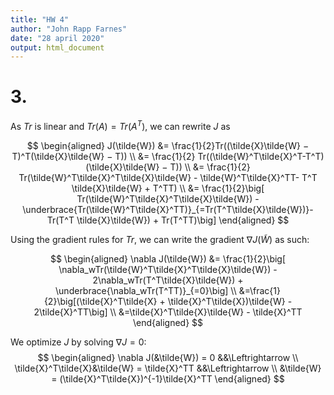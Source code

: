 ```yaml
---
title: "HW 4"
author: "John Rapp Farnes"
date: "28 april 2020"
output: html_document
---
```

# 3.

As $Tr$ is linear and $Tr(A)=Tr(A^T)$, we can rewrite $J$ as

$$
\begin{aligned}
J(\tilde{W}) &= \frac{1}{2}Tr((\tilde{X}\tilde{W} − T)^T(\tilde{X}\tilde{W} − T)) \\
&= \frac{1}{2} Tr((\tilde{W}^T\tilde{X}^T-T^T)(\tilde{X}\tilde{W} − T)) \\
&= \frac{1}{2} Tr(\tilde{W}^T\tilde{X}^T\tilde{X}\tilde{W} - \tilde{W}^T\tilde{X}^TT- T^T \tilde{X}\tilde{W} + T^TT) \\
&= \frac{1}{2}\big[ Tr(\tilde{W}^T\tilde{X}^T\tilde{X}\tilde{W}) - \underbrace{Tr(\tilde{W}^T\tilde{X}^TT)}_{=Tr(T^T\tilde{X}\tilde{W})}- Tr(T^T \tilde{X}\tilde{W}) + Tr(T^TT)\big]
\end{aligned}
$$

Using the gradient rules for $Tr$, we can write the gradient $\nabla J(\tilde{W})$ as such:


$$
\begin{aligned}
\nabla J(\tilde{W}) &= \frac{1}{2}\big[ \nabla_wTr(\tilde{W}^T\tilde{X}^T\tilde{X}\tilde{W}) -  2\nabla_wTr(T^T\tilde{X}\tilde{W}) + \underbrace{\nabla_wTr(T^TT)}_{=0}\big] \\
&=\frac{1}{2}\big[(\tilde{X}^T\tilde{X} + \tilde{X}^T\tilde{X})\tilde{W} - 2\tilde{X}^TT\big] \\
&=\tilde{X}^T\tilde{X}\tilde{W} - \tilde{X}^TT
\end{aligned}
$$

We optimize $J$ by solving $\nabla J = 0$:
$$
\begin{aligned}
\nabla J(&\tilde{W}) = 0 &&\Leftrightarrow \\
\tilde{X}^T\tilde{X}&\tilde{W} = \tilde{X}^TT &&\Leftrightarrow \\
&\tilde{W} = (\tilde{X}^T\tilde{X})^{-1}\tilde{X}^TT
\end{aligned}
$$
